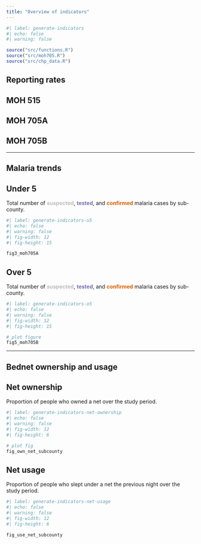 ```yaml
---
title: "Overview of indicators"
---
```


```r
#| label: generate-indicators
#| echo: false
#| warning: false

source("src/functions.R")
source("src/moh705.R")
source("src/chp_data.R")
```

## Reporting rates

::: panel-tabset
## MOH 515

## MOH 705A

## MOH 705B
:::

------------------------------------------------------------------------

## Malaria trends

::: panel-tabset
## Under 5

Total number of [**suspected**]{style="color:#bdbdbd"}, [**tested**]{style="color:#7570b3"}, and [**confirmed**]{style="color:#d95f02"} malaria cases by sub-county.

```r
#| label: generate-indicators-u5
#| echo: false
#| warning: false
#| fig-width: 12
#| fig-height: 15

fig3_moh705A
```

## Over 5

Total number of [**suspected**]{style="color:#bdbdbd"}, [**tested**]{style="color:#7570b3"}, and [**confirmed**]{style="color:#d95f02"} malaria cases by sub-county.

```r
#| label: generate-indicators-o5
#| echo: false
#| warning: false
#| fig-width: 12
#| fig-height: 15

# plot figure
fig5_moh705B

```
:::

------------------------------------------------------------------------

## Bednet ownership and usage

::: panel-tabset
## Net ownership

Proportion of people who owned a net over the study period.

```r
#| label: generate-indicators-net-ownership
#| echo: false
#| warning: false
#| fig-width: 12
#| fig-height: 6

# plot fig
fig_own_net_subcounty

```

## Net usage

Proportion of people who slept under a net the previous night over the study period.

```r
#| label: generate-indicators-net-usage
#| echo: false
#| warning: false
#| fig-width: 12
#| fig-height: 6

fig_use_net_subcounty
```
:::
